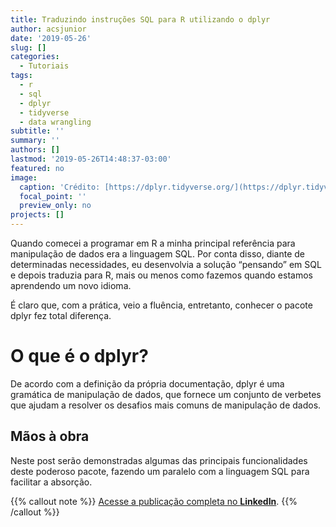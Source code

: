 ```yaml
---
title: Traduzindo instruções SQL para R utilizando o dplyr
author: acsjunior
date: '2019-05-26'
slug: []
categories:
  - Tutoriais
tags:
  - r
  - sql
  - dplyr
  - tidyverse
  - data wrangling
subtitle: ''
summary: ''
authors: []
lastmod: '2019-05-26T14:48:37-03:00'
featured: no
image:
  caption: 'Crédito: [https://dplyr.tidyverse.org/](https://dplyr.tidyverse.org/)'
  focal_point: ''
  preview_only: no
projects: []
---
```


Quando comecei a programar em R a minha principal referência para manipulação de dados era a linguagem SQL. Por conta disso, diante de determinadas necessidades, eu desenvolvia a solução "pensando" em SQL e depois traduzia para R, mais ou menos como fazemos quando estamos aprendendo um novo idioma.

É claro que, com a prática, veio a fluência, entretanto, conhecer o pacote dplyr fez total diferença.

# O que é o dplyr?

De acordo com a definição da própria documentação, dplyr é uma gramática de manipulação de dados, que fornece um conjunto de verbetes que ajudam a resolver os desafios mais comuns de manipulação de dados.

## Mãos à obra

Neste post serão demonstradas algumas das principais funcionalidades deste poderoso pacote, fazendo um paralelo com a linguagem SQL para facilitar a absorção.

{{% callout note %}}
[Acesse a publicação completa no **LinkedIn**](https://www.linkedin.com/pulse/traduzindo-instruções-sql-para-r-utilizando-o-dplyr-da-silva-júnior/).
{{% /callout %}}


